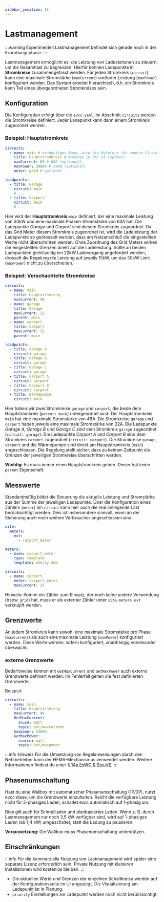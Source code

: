 ```yaml
---
sidebar_position: 11
---
```


# Lastmanagement

:::warning Experimentell
Lastmanagement befindet sich gerade noch in der Erprobungsphase.
:::

Lastmanagement ermöglicht es, die Leistung von Ladestationen zu steuern, um die Gesamtlast zu begrenzen.
Hierfür können Ladepunkte in **Stromkreise** zusammengefasst werden.
Für jeden Stromkreis (`circuit`) kann eine maximale Stromstärke (`maxCurrent`) und/oder Leistung (`maxPower`) konfiguriert werden.
Das System arbeitet hierarchisch, d.h. ein Stromkreis kann Teil eines übergeordneten Stromkreises sein.

## Konfiguration

Die Konfiguration erfolgt über die `evcc.yaml`.
Im Abschnitt `circuits` werden die Stromkreise definiert.
Jeder Ladepunkt kann dann einem Stromkreis zugeordnet werden.

### Beispiel: Hauptstromkreis

```yaml
circuits:
  - name: main # eindeutiger Name, wird als Referenz für andere Circuits verwendet
    title: Hauptstromkreis # Anzeige in der UI (später)
    maxCurrent: 63 # 63A (optional)
    maxPower: 30000 # 30kW (optional)
    meter: grid # optional

loadpoints:
  - title: Garage
    circuit: main
    # ...
  - title: Carport
    circuit: main
    # ...
```

Hier wird der **Hauptstromkreis** `main` definiert, der eine maximale Leistung von 30kW und eine maximale Phasen-Stromstärke von 63A hat.
Die Ladepunkte _Garage_ und _Carport_ sind diesem Stromkreis zugeordnet.
Da das Grid Meter diesem Stromkreis zugeordnet ist, wird die Ladeleistung der Ladepunkte so gedrosselt werden, dass am Netzanschluß die eingestellten Werte nicht überschritten werden.
Ohne Zuordnung des Grid Meters wirken die eingestellten Grenzen direkt auf die Ladeleistung. Sollte an beiden Ladepunkten gleichzeitig ein 22kW Ladevorgang angefordert werden, drosselt die Regelung die Leistung auf jeweils 15kW, um das 30kW Limit (`maxPower`) nicht zu überschreiten.

### Beispiel: Verschachtelte Stromkreise

```yaml
circuits:
  - name: main
    title: Hauptsicherung
    maxCurrent: 48
  - name: garage
    title: Garage
    maxCurrent: 32
    parent: main
  - name: carport
    title: Carport
    maxCurrent: 32
    parent: main

loadpoints:
  - title: Garage A
    circuit: garage
  - title: Garage B
    circuit: garage
  - title: Garage C
    circuit: garage
  - title: Carport A
    circuit: carport
  - title: Carport B
    circuit: carport
  - title: Wärmepumpe
    circuit: main
```

Hier haben wir zwei Stromkreise `garage` und `carport`, die beide dem Hauptstromkreis (`parent: main`) untergeordnet sind.
Der Hauptstromkreis `main` hat eine maximale Stromstärke von 48A.
Die Stromkreise `garage` und `carport` haben jeweils eine maximale Stromstärke von 32A.
Die Ladepunkte _Garage A_, _Garage B_ und _Garage C_ sind dem Stromkreis `garage` zugeordnet (`circuit: garage`).
Die Ladepunkte _Carport A_ und _Carport B_ sind dem Stromkreis `carport` zugeordnet (`circuit: carport`).
Die Stromkreise `garage`, `carport` und die Wärmepumpe sind direkt am Hauptstromkreis (`main`) angeschlossen.
Die Regelung stellt sicher, dass zu keinem Zeitpunkt die Grenzen der jeweiligen Stromkreise überschritten werden.

**Wichtig:** Es muss immer einen Hauptstromkreis geben.
Dieser hat keine `parent` Eigenschaft.

## Messwerte

Standardmäßig bildet die Steuerung die aktuelle Leistung und Stromstärke aus der Summe der jeweiligen Ladepunkte.
Über die Konfiguration eines Zählers (`meter`) am `circuit` kann hier auch die real anliegende Last berücksichtigt werden.
Dies ist insbesondere sinnvoll, wenn an der Sicherung auch noch weitere Verbraucher angeschlossen sind.

```yaml
site:
  meters:
    ext:
      - carport_meter

meters:
  - name: carport_meter
    type: template
    template: shelly-3em

circuits:
  - name: carport
    meter: carport_meter
    maxCurrent: 32
```

Hinweis: Kommt ein Zähler zum Einsatz, der noch keine andere Verwendung (bspw. `grid`) hat, muss er als externer Zähler unter `site.meters.ext` verknüpft werden.

## Grenzwerte

An jedem Stromkreis kann sowohl eine maximale Stromstärke pro Phase (`maxCurrent`) als auch eine maximale Leistung (`maxPower`) konfiguriert werden.
Diese Werte werden, sofern konfiguriert, unabhängig voneinander überwacht.

### externe Grenzwerte

Bedarfsweise können mit `GetMaxCurrent` und `GetMaxPower` auch externe Grenzwerte definiert werden. Im Fehlerfall gelten die fest definierten Grenzwerte.

Beispiel:

```yaml
circuits:
  - name: main
    title: Hauptsicherung
    maxCurrent: 48
    GetMaxCurrent:
      souce: mqtt
      topic: ext/maxcurrent
    maxpower: 33000
    GetMaxPower:
      source: mqtt
      topic: ext/maxpower
```

:::info Hinweis
Für die Umsetzung von Regelanweisungen durch den Netzbetreiber kann der HEMS-Mechanismus verwendet werden.
Weitere Informationen findest du unter [§ 14a EnWG & SteuVE](./14a-enwg-steuve).
:::

## Phasenumschaltung

Hast du eine Wallbox mit automatischer Phasenumschaltung (1P/3P), nutzt evcc diese, um die Grenzwerte einzuhalten.
Reicht die verfügbare Leistung nicht für 3-phasiges Laden, schaltet evcc automatisch auf 1-phasig um.

Dies gilt auch für Schnellladen und planbasiertes Laden.
Wenn z. B. durch Lastmanagement nur noch 3,5 kW verfügbar sind, wird auf 1-phasiges Laden (ab 1,4 kW) umgeschaltet, statt die Ladung zu pausieren.

**Voraussetzung:** Die Wallbox muss Phasenumschaltung unterstützen.

## Einschränkungen

:::info
Für die kommerzielle Nutzung von Lastmanagement wird später eine separate Lizenz erforderlich sein.
Private Nutzung mit kleineren Installationen wird kostenlos bleiben.
:::

- Die aktuellen Werte und Grenzen der einzelnen Schaltkreise werden auf der Konfigurationsseite im UI angezeigt. Die Visualisierung am Ladepunkt ist in Planung.
- `priority` Einstellungen am Ladepunkt werden noch nicht berücksichtigt.
